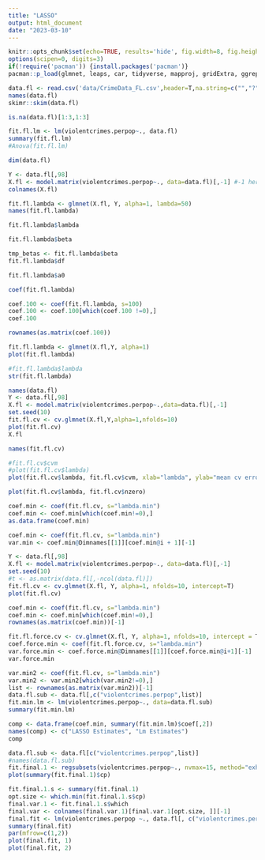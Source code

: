 ---
title: "LASSO"
output: html_document
date: "2023-03-10"
---

```{r setup, include=FALSE}
knitr::opts_chunk$set(echo=TRUE, results='hide', fig.width=8, fig.height=4, cache=TRUE)
options(scipen=0, digits=3)
if(!require('pacman')) {install.packages('pacman')}
pacman::p_load(glmnet, leaps, car, tidyverse, mapproj, gridExtra, ggrepel, plotly, skimr, usmap)
```

```{r}
data.fl <- read.csv('data/CrimeData_FL.csv',header=T,na.string=c("","?"))
names(data.fl)
skimr::skim(data.fl)
```
```{r}
is.na(data.fl)[1:3,1:3]
```
```{r}
fit.fl.lm <- lm(violentcrimes.perpop~., data.fl)
summary(fit.fl.lm)
#Anova(fit.fl.lm)
```
```{r}
dim(data.fl)
```
```{r}
Y <- data.fl[,98]
X.fl <- model.matrix(violentcrimes.perpop~., data=data.fl)[,-1] #-1 here removes a col named "intercept" from the matrix
colnames(X.fl)
```
```{r}
fit.fl.lambda <- glmnet(X.fl, Y, alpha=1, lambda=50)
names(fit.fl.lambda)
```
```{r}
fit.fl.lambda$lambda
```
```{r}
fit.fl.lambda$beta
```
```{r}
tmp_betas <- fit.fl.lambda$beta
fit.fl.lambda$df
```
```{r}
fit.fl.lambda$a0
```
```{r}
coef(fit.fl.lambda)
```
```{r}
coef.100 <- coef(fit.fl.lambda, s=100)
coef.100 <- coef.100[which(coef.100 !=0),]
coef.100
```
```{r}
rownames(as.matrix(coef.100))
```
```{r}
fit.fl.lambda <- glmnet(X.fl,Y, alpha=1)
plot(fit.fl.lambda)
```
```{r}
#fit.fl.lambda$lambda
str(fit.fl.lambda)
```
```{r}
names(data.fl)
Y <- data.fl[,98]
X.fl <- model.matrix(violentcrimes.perpop~.,data=data.fl)[,-1]
set.seed(10)
fit.fl.cv <- cv.glmnet(X.fl,Y,alpha=1,nfolds=10)
plot(fit.fl.cv)
X.fl
```
```{r}
names(fit.fl.cv)
```
```{r}
#fit.fl.cv$cvm
#plot(fit.fl.cv$lambda)
plot(fit.fl.cv$lambda, fit.fl.cv$cvm, xlab="lambda", ylab="mean cv errors")

```
```{r}
plot(fit.fl.cv$lambda, fit.fl.cv$nzero)
```
```{r}
coef.min <- coef(fit.fl.cv, s="lambda.min")
coef.min <- coef.min[which(coef.min!=0),]
as.data.frame(coef.min)
```
```{r}
coef.min <- coef(fit.fl.cv, s="lambda.min")
var.min <- coef.min@Dimnames[[1]][coef.min@i + 1][-1]

Y <- data.fl[,98]
X.fl <- model.matrix(violentcrimes.perpop~., data=data.fl)[,-1]
set.seed(10)
#t <- as.matrix(data.fl[,-ncol(data.fl)])
fit.fl.cv <- cv.glmnet(X.fl, Y, alpha=1, nfolds=10, intercept=T)
plot(fit.fl.cv)
```
```{r}
coef.min <- coef(fit.fl.cv, s="lambda.min")
coef.min <- coef.min[which(coef.min!=0),]
rownames(as.matrix(coef.min))[-1]
```
```{r}
fit.fl.force.cv <- cv.glmnet(X.fl, Y, alpha=1, nfolds=10, intercept = T, penalty.factor =c(0,rep(1,ncol(X.fl)-1)))
coef.force.min <- coef(fit.fl.force.cv, s="lambda.min")
var.force.min <- coef.force.min@Dimnames[[1]][coef.force.min@i+1][-1]
var.force.min
```
```{r}
var.min2 <- coef(fit.fl.cv, s="lambda.min")
var.min2 <- var.min2[which(var.min2!=0),]
list <- rownames(as.matrix(var.min2))[-1]
data.fl.sub <- data.fl[,c("violentcrimes.perpop",list)]
fit.min.lm <- lm(violentcrimes.perpop~., data=data.fl.sub)
summary(fit.min.lm)
```
```{r}
comp <- data.frame(coef.min, summary(fit.min.lm)$coef[,2])
names(comp) <- c("LASSO Estimates", "Lm Estimates")
comp
```
```{r}
data.fl.sub <- data.fl[c("violentcrimes.perpop",list)]
#names(data.fl.sub)
fit.final.1 <- regsubsets(violentcrimes.perpop~., nvmax=15, method="exhau", data.fl.sub)
plot(summary(fit.final.1)$cp)
```
```{r}
fit.final.1.s <- summary(fit.final.1)
opt.size <- which.min(fit.final.1.s$cp)
final.var.1 <- fit.final.1.s$which
final.var <- colnames(final.var.1)[final.var.1[opt.size, ]][-1]
final.fit <- lm(violentcrimes.perpop ~., data.fl[, c("violentcrimes.perpop", final.var)])
summary(final.fit)
par(mfrow=c(1,2))
plot(final.fit, 1)
plot(final.fit, 2)
```